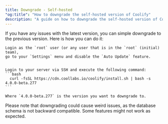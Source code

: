 ```yaml
---
title: Downgrade - Self-hosted
"og:title": "How to downgrade the self-hosted version of Coolify"
description: "A guide on how to downgrade the self-hosted version of Coolify."
---
```


If you have any issues with the latest version, you can simple downgrade to the previous version. Here is how you can do it:


  
    Login as the `root` user (or any user that is in the `root` (initial) team),
    go to your `Settings` menu and disable the `Auto Update` feature.
  
  
    Login to your server via SSH and execute the following command:
    ```bash
      curl -fsSL https://cdn.coollabs.io/coolify/install.sh | bash -s 4.0.0-beta.277
    ```

    Where `4.0.0-beta.277` is the version you want to downgrade to.

  



  Please note that downgrading could cause weird issues, as the database schema
  is not backward compatible. Some features might not work as expected.

